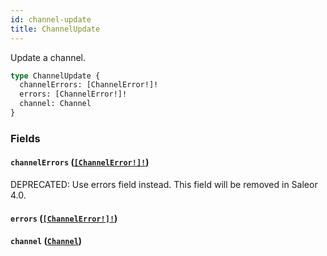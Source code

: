 ```yaml
---
id: channel-update
title: ChannelUpdate
---
```


Update a channel.

```graphql
type ChannelUpdate {
  channelErrors: [ChannelError!]!
  errors: [ChannelError!]!
  channel: Channel
}
```

### Fields

#### `channelErrors` ([`[ChannelError!]!`](../../../developer/api-reference/objects/channel-error))

<span class="badge badge--warning">DEPRECATED: Use errors field instead. This field will be removed in Saleor 4.0.</span>

#### `errors` ([`[ChannelError!]!`](../../../developer/api-reference/objects/channel-error))

#### `channel` ([`Channel`](../../../developer/api-reference/objects/channel))
